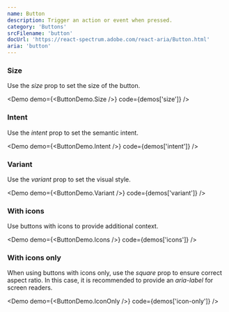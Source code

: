 ```yaml
---
name: Button
description: Trigger an action or event when pressed.
category: 'Buttons'
srcFilename: 'button'
docUrl: 'https://react-spectrum.adobe.com/react-aria/Button.html'
aria: 'button'
---
```


### Size

Use the _size_ prop to set the size of the button.

<Demo demo={<ButtonDemo.Size />} code={demos['size']} />

### Intent

Use the _intent_ prop to set the semantic intent.

<Demo demo={<ButtonDemo.Intent />} code={demos['intent']} />

### Variant

Use the _variant_ prop to set the visual style.

<Demo demo={<ButtonDemo.Variant />} code={demos['variant']} />

### With icons

Use buttons with icons to provide additional context.

<Demo demo={<ButtonDemo.Icons />} code={demos['icons']} />

### With icons only

When using buttons with icons only, use the _square_ prop to ensure correct
aspect ratio. In this case, it is recommended to provide an _aria-label_ for
screen readers.

<Demo demo={<ButtonDemo.IconOnly />} code={demos['icon-only']} />
